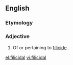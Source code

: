 ==English==

===Etymology===
{{suffix|en|filicide|al}}

===Adjective===
{{en-adj|-}}

# Of or pertaining to [[filicide]].

[[el:filicidal]]
[[vi:filicidal]]